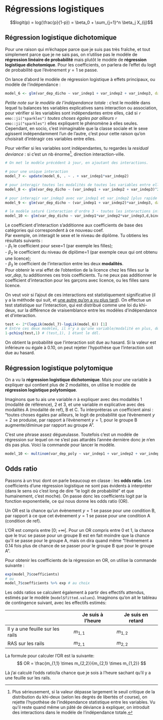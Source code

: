 
# Régressions logistiques {#reg-log}

$$logit(p) = log(\frac{p}{1-p}) = \beta_0 + \sum_{j=1}^n \beta_j X_{ij}$$

## Régression logistique dichotomique

Pour une raison qui m'échappe parce que je suis pas très fraîche, et tout simplement parce que je ne sais pas, on n'utilise pas le modèle de **régression linéaire de probabilité** mais plutôt le modèle de **régression logistique dichotomique**. Pour les coefficients, on parlera de l'effet du logit de probabilité que l'évènement $y=1$ se passe.

On lance d'abord le modèle de régression logistique à effets principaux, ou modèle de l'indépendance :

```r
model_6 <- glm(var_dep_dicho ~ var_indep1 + var_indep2 + var_indep3, data = d, weights = poids, family=binomial)
```

*Petite note sur le modèle de l'indépendance totale* : c'est le modèle dans lequel tu balances tes variables explicatives sans interaction ou association, pour vérifier si les variables sont indépendantes entre elles, càd si `r emo::ji("sparkles")` *toutes choses égales par ailleurs* `r emo::ji("sparkles")` elles expliquent le phénomène à elles seules. Cependant, en socio, c'est inimaginable que la classe sociale et le sexe agissent indépendamment l'un de l'autre, c'est pour cette raison qu'on choisirait d'intéragir ces variables entre elles.

Pour vérifier si les variables sont indépendantes, tu regardes la *residual deviance* : si c'est un nb énorme^[Plus sérieusement, si la valeur dépasse largement le seuil critique de la distribution du khi-deux (selon les degrés de libertés of course), on rejette l'hypothèse de l'indépendance statistique entre les variables. Vu qu'il reste quand même un pâté de déviance à expliquer, on introduit des interactions dans le modèle de l'indépendance totale.], direction interaction-ville.

```r
# On met le modèle précédent à jour, en ajoutant des interactions.

# pour une unique interaction  
model_7 <- update(model_6, . ~ . + var_indep1*var_indep2)

# pour interagir toutes les modalités de toutes les variables entre elles (interaction d'ordre 2)  
model_8 <- glm(var_dep_dicho ~ (var_indep1 + var_indep2 + var_indep3)^2, data = d, weights = poids, family=binomial)  

# pour interagir var_indep3 avec var_indep1 et var_indep2 [plus rapide que d'écrire individuellement chaque interaction]
model_9 <- glm(var_dep_dicho ~ (var_indep1 + var_indep2)*var_indep3, data = d, weights = poids, family=binomial) 

# le modèle saturé (interaction d'ordre 3 - toutes les interactions inférieures seront automatiquement là)
model_10 <- glm(var_dep_dicho ~ var_indep1*var_indep2*var_indep3,d,binomial)
```

Le coefficient d'interaction s'additionne aux coefficients de base des catégories qui correspondent à ce nouveau coef.\
Par exemple, on interagit le sexe et le niveau de diplôme. Tu obtiens les résultats suivants :\
- $\beta_1$ le coefficient pour sexe=1 (par exemple les filles);\
- $\beta_2$ le coefficient du niveau de diplôme=1 (par exemple ceux qui ont obtenu une licence);\
- $\beta_3$ le coefficient de l'interaction entre les deux **modalités**.\
Pour obtenir le vrai effet de l'obtention de la licence chez les filles sur la $var\_dep$, tu additionnes ces trois coefficients. Tu ne peux pas additionner le coefficient d'interaction pour les garçons avec licence, ou les filles sans licence.

On veut voir si l'ajout de ces interactions est statistiquement significative (il y a la méthode qui suit, et [une autre qu'on a vu plus tard](#analyse-de-deviance)). On effectue un test statistique sur l'interaction, qui est distribué comme une loi du khi-deux, sur la différence de vraisemblance entre les modèles d'indépendance et d'interaction.

```r
test <- 2*(logLik(model_7)-logLik(model_6)) [1]
# Entre ces deux modèles, il n'y a qu'une variable/modalité en plus, donc le degré de liberté est de 1 (je sais plus pourquoi).
1-pchisq(test,1) # (test,1), 1 étant le ddl.
```

On obtient la probabilité que l'interaction soit due au hasard. Si la valeur est inférieure ou égale à 0.10, on peut rejeter l'hypothèse que l'interaction soit due au hasard.

## Régression logistique polytomique

On a vu la **régression logistique dichotomique**. Mais pour une variable à expliquer qui contient plus de 2 modalités, on utilise le modèle de **régression logistique polytomique**.

Imaginons que tu ais une variable $n$ à expliquer avec des modalités 1 (modalité de référence), 2 et 3, et une variable $m$ explicative avec des modalités A (modalité de ref), B et C. Tu interpréteras un coefficient ainsi : "toutes choses égales par ailleurs, le logit de probabilité que l'évènement $y=2$ se produise, par rapport à l'évènement $y=1$, pour le groupe B augmente/diminue par rapport au groupe A".

C'est une phrase assez dégueulasse. Toutefois c'est un modèle de régression sur lequel on ne s'est pas attardés l'année dernière donc je n'en dis pas plus. Voici la commande pour lancer le modèle.

```r
model_10 <- multinom(var_dep_poly ~ var_indep1 + var_indep2 + var_indep3, data=d, weights=poids)
```

## Odds ratio {#odds-ratio-complet}

Passons à un truc dont on parle beaucoup en classe : les **odds ratio**. Les coefficients d'une régression logistique ne sont pas évidents à interpréter (dans le sens où c'est long de dire "le logit de probabilité" et que humainement, c'est moche). On passe donc les coefficients logit par la fonction exponentielle, ce qui nous donne les odds ratio (OR).

Un OR est la chance qu'un évènement $y=1$ se passe pour une condition B, par rapport à ce que cet évènement $y=1$ se passe pour une condition A (condition de ref).

L'OR est compris entre $[0;+\infty[$. Pour un OR compris entre 0 et 1, la chance que le truc se passe pour un groupe B est en fait moindre que la chance qu'il se passe pour le groupe A, mais on dira quand même "l'évènement a 0.14 fois plus de chance de se passer pour le groupe B que pour le groupe A".

Pour obtenir les coefficients de la régression en OR, on utilise la commande suivante :

```r
exp(model_7$coefficients)
# ou
model_7$coefficients %>% exp # au choix
```

Les odds ratios se calculent également à partir des effectifs attendus, estimés par le modèle (`model$fitted.values`). Imaginons qu'on ait le tableau de contingence suivant, avec les effectifs estimés:

| |Je suis à l'heure|Je suis en retard|
|-|-|-|
|Il y a une feuille sur les rails|$m_{1,1}$|$m_{1,2}$|
|RAS sur les rails|$m_{2,1}$|$m_{2,2}$|

La formule pour calculer l'OR est la suivante:
$$ OR = \frac{m_{1,1} \times m_{2,2}}{m_{2,1} \times m_{1,2}} $$

Là j'ai calculé l'odds ratio/la chance que je sois à l'heure sachant qu'il y a une feuille sur les rails.
